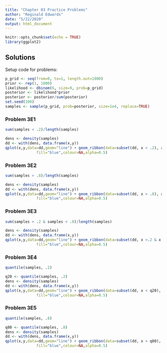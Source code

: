 ```yaml
---
title: "Chapter 03 Practice Problems"
author: "Reginald Edwards"
date: "5/22/2020"
output: html_document
---
```


```r
knitr::opts_chunk$set(echo = TRUE)
library(ggplot2)
```

## Solutions

Setup code for problems:
```r
p_grid <- seq(from=0, to=1, length.out=1000)
prior <- rep(1, 1000)
likelihood <- dbinom(6, size=9, prob=p_grid)
posterior <- likelihood*prior
posterior <- posterior/sum(posterior)
set.seed(100)
samples <- sample(p_grid, prob=posterior, size=1e4, replace=TRUE)
```

### Problem 3E1
```r
sum(samples < .2)/length(samples)
```

```r
dens <- density(samples)
dd <- with(dens, data.frame(x,y))
qplot(x,y,data=dd,geom="line") + geom_ribbon(data=subset(dd, x < .2), aes(ymax=y),ymin=0,
              fill="blue",colour=NA,alpha=0.5)
```

### Problem 3E2
```r
sum(samples > .8)/length(samples)
```

```r
dens <- density(samples)
dd <- with(dens, data.frame(x,y))
qplot(x,y,data=dd,geom="line") + geom_ribbon(data=subset(dd, x > .8), aes(ymax=y),ymin=0,
              fill="blue",colour=NA,alpha=0.5)
```

### Problem 3E3
```r
sum(samples > .2 & samples < .8)/length(samples)
```

```r
dens <- density(samples)
dd <- with(dens, data.frame(x,y))
qplot(x,y,data=dd,geom="line") + geom_ribbon(data=subset(dd, x >.2 & x < .8), aes(ymax=y),ymin=0,
              fill="blue",colour=NA,alpha=0.5)
```

### Problem 3E4
```r
quantile(samples, .2)
```


```r
q20 <- quantile(samples, .2)
dens <- density(samples)
dd <- with(dens, data.frame(x,y))
qplot(x,y,data=dd,geom="line") + geom_ribbon(data=subset(dd, x < q20), aes(ymax=y),ymin=0,
              fill="blue",colour=NA,alpha=0.5)
```

### Problem 3E5
```r
quantile(samples, .8)
```


```r
q80 <- quantile(samples, .8)
dens <- density(samples)
dd <- with(dens, data.frame(x,y))
qplot(x,y,data=dd,geom="line") + geom_ribbon(data=subset(dd, x > q80), aes(ymax=y),ymin=0,
              fill="blue",colour=NA,alpha=0.5)
```
